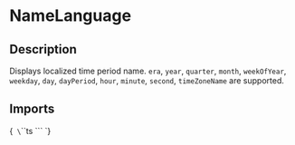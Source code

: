 
<Meta title="Typography/Name/Time" of={NameTimeStories} />

# NameLanguage

## Description

Displays localized time period name. `era`, `year`, `quarter`, `month`, `weekOfYear`, `weekday`, `day`, `dayPeriod`, `hour`, `minute`, `second`, `timeZoneName` are supported.

## Imports

<Markdown>{`
\`\`\`ts
\`\`\`
`}</Markdown>

<Primary />

<ArgTypes of={NameTime}/>

